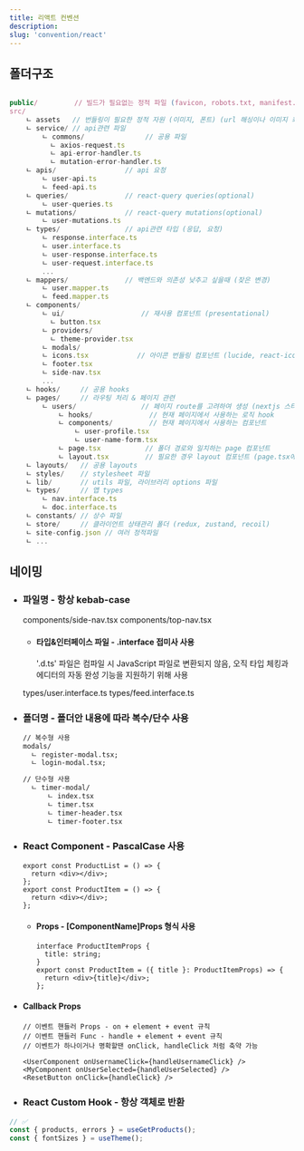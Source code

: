 ```yaml
---
title: 리액트 컨벤션
description:
slug: 'convention/react'
---
```


## 폴더구조

```ts

public/         // 빌드가 필요없는 정적 파일 (favicon, robots.txt, manifest.json)
src/
    ㄴ assets   // 번들링이 필요한 정적 자원 (이미지, 폰트) (url 해싱이나 이미지 최적화 가능)
    ㄴ service/ // api관련 파일
        ㄴ commons/               // 공용 파일
          ㄴ axios-request.ts
          ㄴ api-error-handler.ts
          ㄴ mutation-error-handler.ts
    ㄴ apis/                 // api 요청
        ㄴ user-api.ts
        ㄴ feed-api.ts
    ㄴ queries/              // react-query queries(optional)
        ㄴ user-queries.ts
    ㄴ mutations/            // react-query mutations(optional)
        ㄴ user-mutations.ts
    ㄴ types/                // api관련 타입 (응답, 요청)
        ㄴ response.interface.ts
        ㄴ user.interface.ts
        ㄴ user-response.interface.ts
        ㄴ user-request.interface.ts
        ...
    ㄴ mappers/              // 백엔드와 의존성 낮추고 싶을때 (잦은 변경)
        ㄴ user.mapper.ts
        ㄴ feed.mapper.ts
    ㄴ components/
        ㄴ ui/                   // 재사용 컴포넌트 (presentational)
          ㄴ button.tsx
        ㄴ providers/
          ㄴ theme-provider.tsx
        ㄴ modals/
        ㄴ icons.tsx            // 아이콘 번들링 컴포넌트 (lucide, react-icons의 import를 줄이기)
        ㄴ footer.tsx
        ㄴ side-nav.tsx
        ...
    ㄴ hooks/     // 공용 hooks
    ㄴ pages/     // 라우팅 처리 & 페이지 관련
        ㄴ users/                // 페이지 route를 고려하여 생성 (nextjs 스타일)
            ㄴ hooks/              // 현재 페이지에서 사용하는 로직 hook
            ㄴ components/         // 현재 페이지에서 사용하는 컴포넌트
                ㄴ user-profile.tsx
                ㄴ user-name-form.tsx
            ㄴ page.tsx           // 폴더 경로와 일치하는 page 컴포넌트
            ㄴ layout.tsx         // 필요한 경우 layout 컴포넌트 (page.tsx에서 사용 Wrapping)
    ㄴ layouts/   // 공용 layouts
    ㄴ styles/    // stylesheet 파일
    ㄴ lib/       // utils 파일, 라이브러리 options 파일
    ㄴ types/     // 앱 types
        ㄴ nav.interface.ts
        ㄴ doc.interface.ts
    ㄴ constants/ // 상수 파일
    ㄴ store/     // 클라이언트 상태관리 폴더 (redux, zustand, recoil)
    ㄴ site-config.json // 여러 정적파일
    ㄴ ...
```

## 네이밍

- ### 파일명 - 항상 kebab-case

  components/side-nav.tsx
  components/top-nav.tsx

  - #### 타입&인터페이스 파일 - .interface 접미사 사용
    '.d.ts' 파일은 컴파일 시 JavaScript 파일로 변환되지 않음, 오직 타입 체킹과 에디터의 자동 완성 기능을 지원하기 위해 사용

  types/user.interface.ts
  types/feed.interface.ts

- ### 폴더명 - 폴더안 내용에 따라 복수/단수 사용

  ```txt
  // 복수형 사용
  modals/
    ㄴ register-modal.tsx;
    ㄴ login-modal.tsx;

  // 단수형 사용
    ㄴ timer-modal/
        ㄴ index.tsx
        ㄴ timer.tsx
        ㄴ timer-header.tsx
        ㄴ timer-footer.tsx
  ```

- ### React Component - PascalCase 사용

  ```tsx
  export const ProductList = () => {
    return <div></div>;
  };
  export const ProductItem = () => {
    return <div></div>;
  };
  ```

  - #### Props - [ComponentName]Props 형식 사용

    ```tsx
    interface ProductItemProps {
      title: string;
    }
    export const ProductItem = ({ title }: ProductItemProps) => {
      return <div>{title}</div>;
    };
    ```

- #### Callback Props

  ```tsx
  // 이벤트 핸들러 Props - on + element + event 규칙
  // 이벤트 핸들러 Func - handle + element + event 규칙
  // 이벤트가 하나이거나 명확할땐 onClick, handleClick 처럼 축약 가능

  <UserComponent onUsernameClick={handleUsernameClick} />
  <MyComponent onUserSelected={handleUserSelected} />
  <ResetButton onClick={handleClick} />
  ```

- ### React Custom Hook - 항상 객체로 반환

```ts
// ✅
const { products, errors } = useGetProducts();
const { fontSizes } = useTheme();
```
